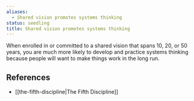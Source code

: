 ```yaml
---
aliases:
  - Shared vision promotes systems thinking
status: seedling
title: Shared vision promotes systems thinking
---
```

When enrolled in or committed to a shared vision that spans 10, 20, or 50 years, you are much more likely to develop and practice systems thinking because people will want to make things work in the long run.

## References

- [[the-fifth-discipline|The Fifth Discipline]]
